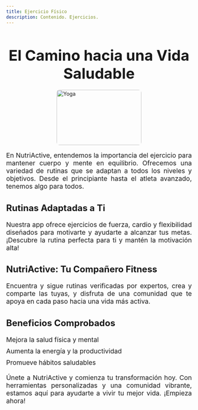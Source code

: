 ```yaml
---
title: Ejercicio Físico
description: Contenido. Ejercicios.
---
```


<main>
<h1 style="font-size: 2.5rem; font-weight: bold; text-align: center; margin-bottom: 20px;">
  <i class="fas fa-dumbbell" style="color: #63a145;"></i> El Camino hacia una Vida
  Saludable
</h1>

<img
  src="/yoga-5709767_1280.png"
  alt="Yoga"
  style="width: 230px; height: 150px; margin: 10px auto; display: block; border-radius: 8px;"
/>

<p style="text-align: justify; font-size: 1.1rem; margin-bottom: 20px;">
  En NutriActive, entendemos la importancia del ejercicio para mantener cuerpo y
  mente en equilibrio. Ofrecemos una variedad de rutinas que se adaptan a todos
  los niveles y objetivos. Desde el principiante hasta el atleta avanzado,
  tenemos algo para todos.
</p>

<h3 style="font-size: 1.5rem; font-weight: bold; text-align: justify; margin-bottom: 20px;">
  <i class="fas fa-running" style="color: #ff8c42;"></i> Rutinas Adaptadas a Ti
</h3>

<p style="text-align: justify; font-size: 1.1rem; margin-bottom: 20px;">
  Nuestra app ofrece ejercicios de fuerza, cardio y flexibilidad diseñados para
  motivarte y ayudarte a alcanzar tus metas. ¡Descubre la rutina perfecta para
  ti y mantén la motivación alta!
</p>

<h3 style="font-size: 1.5rem; font-weight: bold; text-align: justify; margin-bottom: 20px;">
  <i class="fas fa-heartbeat" style="color: #e74c3c;"></i> NutriActive: Tu Compañero
  Fitness
</h3>

<p style="text-align: justify; font-size: 1.1rem; margin-bottom: 20px;">
  Encuentra y sigue rutinas verificadas por expertos, crea y comparte las tuyas,
  y disfruta de una comunidad que te apoya en cada paso hacia una vida más
  activa.
</p>

<h3 style="font-size: 1.5rem; font-weight: bold; text-align: justify; margin-bottom: 20px;">
  <i class="fas fa-medal" style="color: #f39c12;"></i> Beneficios Comprobados
</h3>

<ul style="list-style-type: none; padding: 0; font-size: 1.1rem;">
  <li style="margin-bottom: 10px;">
    <i class="fas fa-check-circle" style="color: #27ae60;"></i> Mejora la salud física
    y mental
  </li>
  <li style="margin-bottom: 10px;">
    <i class="fas fa-check-circle" style="color: #27ae60;"></i> Aumenta la energía
    y la productividad
  </li>
  <li style="margin-bottom: 10px;">
    <i class="fas fa-check-circle" style="color: #27ae60;"></i> Promueve hábitos
    saludables
  </li>
</ul>

<p style="text-align: justify; font-size: 1.1rem; margin-top: 20px;">
  Únete a NutriActive y comienza tu transformación hoy. Con herramientas
  personalizadas y una comunidad vibrante, estamos aquí para ayudarte a vivir tu
  mejor vida. ¡Empieza ahora!
</p>
</main>